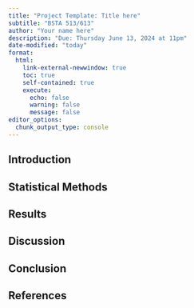 ```yaml
---
title: "Project Template: Title here"
subtitle: "BSTA 513/613"
author: "Your name here"
description: "Due: Thursday June 13, 2024 at 11pm"
date-modified: "today"
format: 
  html:
    link-external-newwindow: true
    toc: true
    self-contained: true
    execute:
      echo: false
      warning: false
      message: false
editor_options: 
  chunk_output_type: console
---
```


## Introduction

## Statistical Methods

## Results

## Discussion

## Conclusion

## References
